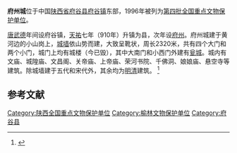 {{coord|39|01|50|N|111|04|50|E|display=title|scale:10000}}
{{文物保护单位
| 级别 = 全国
| 名称 = 府州城
| 图片 = 
| 所在 = [[陕西省|陕西省]][[府谷县|府谷县]]
| 分类 = 古建筑
| 时代 = [[五代|五代]]－[[清朝|清]]
| 编号 = [[第四批全国重点文物保护单位|第四批]]第93项
| 登录 = 1996年11月20日
}}

'''府州城'''位于中国[[陕西省|陕西省]][[府谷县|府谷县]][[府谷镇|府谷镇]]东部，1996年被列为[[第四批全国重点文物保护单位|第四批全国重点文物保护单位]]。

[[唐朝|唐]][[武德|武德]]年间设府谷镇，[[天祐_(唐朝)|天祐]]七年（910年）升镇为县，次年设[[府州|府州]]。府州城建于黄河边的小山岗上，[[城墙|城墙]]依山势而建，大致呈靴状，周长2320米，共有四个大门和两个小门，城门上均有城楼（今已毁），其中大南门和小西门外建有[[瓮城|瓮城]]。城内有文庙、城隍庙、文昌阁、关帝庙、上帝庙、荣河书院、千佛洞、娘娘庙、悬空寺等建筑。除城墙建于五代和宋代外，其余均为[[明清|明清]]建筑。
<ref>{{Cite book |title=全国重点文物保护单位·第一至第五批·第Ⅲ卷 |publisher=文物出版社 |year=2004 |isbn=7-5010-1525-2 |pages=315 }}</ref>

==参考文献==
{{reflist}}

{{陕西省境内的古城墙}}
{{陕西全国重点文物保护单位}}

{{DEFAULTSORT:F府}}
[[Category:陕西全国重点文物保护单位|Category:陕西全国重点文物保护单位]]
[[Category:榆林文物保护单位|Category:榆林文物保护单位]]
[[Category:府谷县|Category:府谷县]]